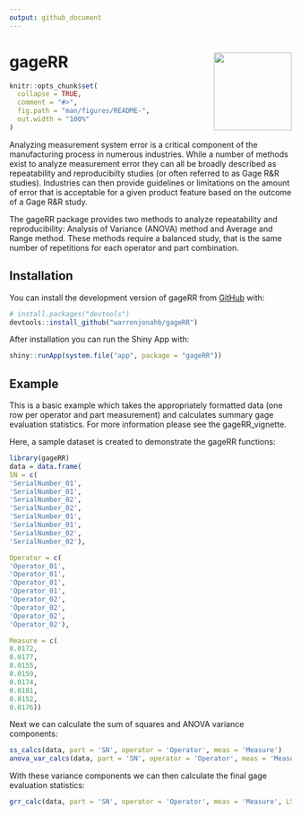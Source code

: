```yaml
---
output: github_document
---
```

# gageRR <img src="man/figures/logo.png" align="right" height="139" alt="" />

<!-- README.md is generated from README.Rmd. Please edit that file -->

```r
knitr::opts_chunk$set(
  collapse = TRUE,
  comment = "#>",
  fig.path = "man/figures/README-",
  out.width = "100%"
)
```


<!-- badges: start -->
<!-- badges: end -->

Analyzing measurement system error is a critical component of the manufacturing process in numerous industries.  While a number of methods exist to analyze measurement error they can all be broadly described as repeatability and reproducibilty studies (or often referred to as Gage R&R studies).  Industries can then provide guidelines or limitations on the amount of error that is acceptable for a given product feature based on the outcome of a Gage R&R study.

The gageRR package provides two methods to analyze repeatability and reproducibility: Analysis of Variance (ANOVA) method and Average and Range method.  These methods require a balanced study, that is the same number of repetitions for each operator and part combination. 

## Installation

You can install the development version of gageRR from [GitHub](https://github.com/) with:

``` r
# install.packages("devtools")
devtools::install_github("warrenjonahb/gageRR")
```
After installation you can run the Shiny App with:

```r
shiny::runApp(system.file("app", package = "gageRR"))
```

## Example

This is a basic example which takes the appropriately formatted data (one row per operator and part measurement) and calculates summary gage evaluation statistics.  For more information please see the gageRR_vignette. 

Here, a sample dataset is created to demonstrate the gageRR functions:

```r
library(gageRR)
data = data.frame(
SN = c(
'SerialNumber_01',
'SerialNumber_01',
'SerialNumber_02',
'SerialNumber_02',
'SerialNumber_01',
'SerialNumber_01',
'SerialNumber_02',
'SerialNumber_02'),

Operator = c(
'Operator_01',
'Operator_01',
'Operator_01',
'Operator_01',
'Operator_02',
'Operator_02',
'Operator_02',
'Operator_02'),

Measure = c(
0.0172,
0.0177,
0.0155,
0.0159,
0.0174,
0.0181,
0.0152,
0.0176))

```

Next we can calculate the sum of squares and ANOVA variance components:

```r
ss_calcs(data, part = 'SN', operator = 'Operator', meas = 'Measure')
anova_var_calcs(data, part = 'SN', operator = 'Operator', meas = 'Measure')
```

With these variance components we can then calculate the final gage evaluation statistics:

```r
grr_calc(data, part = 'SN', operator = 'Operator', meas = 'Measure', LSL = 0, USL = .040, method = 'anova')

```
